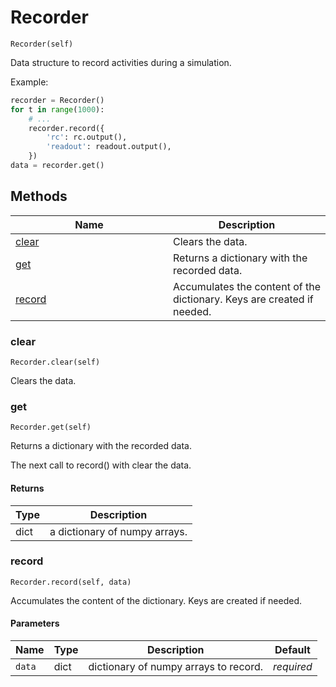 # Recorder { #water_tank.Recorder }

`Recorder(self)`

Data structure to record activities during a simulation.

Example:

```python
recorder = Recorder()
for t in range(1000):
    # ...
    recorder.record({
        'rc': rc.output(), 
        'readout': readout.output(),
    })
data = recorder.get()
```

## Methods

| Name | Description |
| --- | --- |
| [clear](#water_tank.Recorder.clear) | Clears the data. |
| [get](#water_tank.Recorder.get) | Returns a dictionary with the recorded data. |
| [record](#water_tank.Recorder.record) | Accumulates the content of the dictionary. Keys are created if needed. |

### clear { #water_tank.Recorder.clear }

`Recorder.clear(self)`

Clears the data.

### get { #water_tank.Recorder.get }

`Recorder.get(self)`

Returns a dictionary with the recorded data.

The next call to record() with clear the data.

#### Returns

| Type   | Description                   |
|--------|-------------------------------|
| dict   | a dictionary of numpy arrays. |

### record { #water_tank.Recorder.record }

`Recorder.record(self, data)`

Accumulates the content of the dictionary. Keys are created if needed.

#### Parameters

| Name   | Type   | Description                           | Default    |
|--------|--------|---------------------------------------|------------|
| `data` | dict   | dictionary of numpy arrays to record. | _required_ |